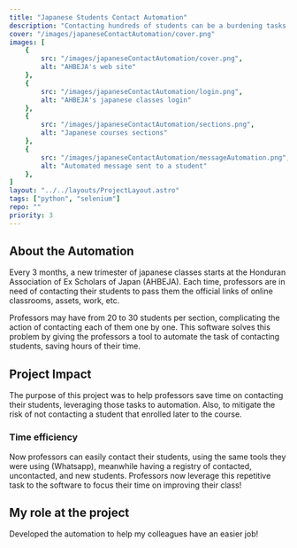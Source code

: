```yaml
---
title: "Japanese Students Contact Automation"
description: "Contacting hundreds of students can be a burdening tasks. Hundreds of messages, missing students, incorrect emails, etc. can be problems that drain a professor's energy. This automation solved this issues for the professors of the Honduran Association of Ex Scholars of Japan (AHBEJA). Discover the impact of this automation here!"
cover: "/images/japaneseContactAutomation/cover.png"
images: [
    {
        src: "/images/japaneseContactAutomation/cover.png",
        alt: "AHBEJA's web site"
    },
    {
        src: "/images/japaneseContactAutomation/login.png",
        alt: "AHBEJA's japanese classes login"
    },
    {
        src: "/images/japaneseContactAutomation/sections.png",
        alt: "Japanese courses sections"
    },
    {
        src: "/images/japaneseContactAutomation/messageAutomation.png",
        alt: "Automated message sent to a student"
    },
]
layout: "../../layouts/ProjectLayout.astro" 
tags: ["python", "selenium"]
repo: ""
priority: 3
---
```


## About the Automation
Every 3 months, a new trimester of japanese classes starts at the Honduran Association of Ex Scholars of Japan (AHBEJA). Each time, professors are in need of contacting their students to pass them the official links of online classrooms, assets, work, etc. 

Professors may have from 20 to 30 students per section, complicating the action of contacting each of them one by one. This software solves this problem by giving the professors a tool to automate the task of contacting students, saving hours of their time.

## Project Impact
The purpose of this project was to help professors save time on contacting their students, leveraging those tasks to automation. Also, to mitigate the risk of not contacting a student that enrolled later to the course.

### Time efficiency
Now professors can easily contact their students, using the same tools they were using (Whatsapp), meanwhile having a registry of contacted, uncontacted, and new students. Professors now leverage this repetitive task to the software to focus their time on improving their class!


## My role at the project

<span class="text-primary font-semibold">Developed</span> the automation to help my colleagues have an easier job!